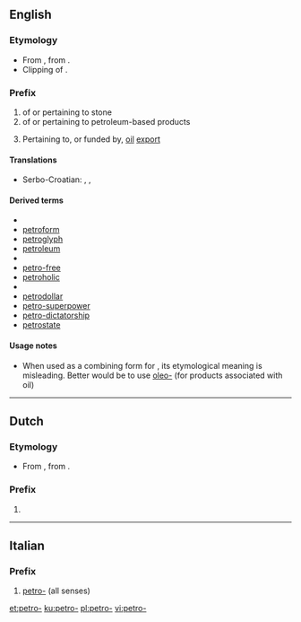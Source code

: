 ==English==

===Etymology===
* From {{etyl|la|en}} {{m|la|petra||stone, rock}}, from {{etyl|grc|en}} {{m|grc|πέτρα||stone, rock}}.
* Clipping of {{m|en|petroleum}}.

===Prefix===
{{en-prefix}}

# of or pertaining to stone
# of or pertaining to petroleum-based products
# {{label|en|neologism}} Pertaining to, or funded by, [[oil]] [[export]]

====Translations====
{{trans-top|of or pertaining to stone}}
* Serbo-Croatian: {{t|sh|petr-}}, {{t|sh|petri-}}, {{t|sh|petro-}}
{{trans-mid}}
{{trans-bottom}}

====Derived terms====
* {{sense|of stone}}
* [[petroform]]
* [[petroglyph]]
* [[petroleum]]
* {{sense|of petroleum-based products}}
* [[petro-free]]
* [[petroholic]]
* {{sense|of, or funded by, oil export}}
* [[petrodollar]]
* [[petro-superpower]]
* [[petro-dictatorship]]
* [[petrostate]]

====Usage notes====
* When used as a combining form for {{m|en|petroleum}}, its etymological meaning is misleading. Better would be to use [[oleo-]] (for products associated with oil)

----

==Dutch==

===Etymology===
* From {{etyl|la|nl}} {{m|la|petra||stone, rock}}, from {{etyl|grc|nl}} {{m|grc|πέτρα||stone, rock}}.

===Prefix===
{{head|nl|prefix}}

# {{l|en|petro-}}

{{prefixsee|nl}}

----

==Italian==

===Prefix===
{{head|it|prefix}}

# [[#English|petro-]] (all senses)

[[et:petro-]]
[[ku:petro-]]
[[pl:petro-]]
[[vi:petro-]]
